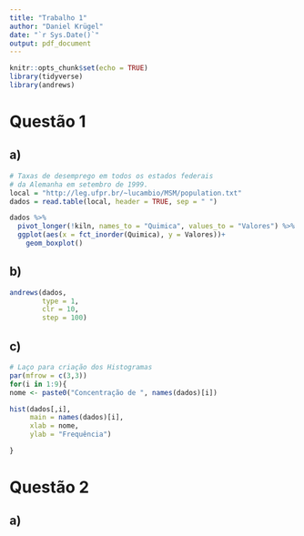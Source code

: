 ```yaml
---
title: "Trabalho 1"
author: "Daniel Krügel"
date: "`r Sys.Date()`"
output: pdf_document
---
```


```r
knitr::opts_chunk$set(echo = TRUE)
library(tidyverse)
library(andrews)
```

# Questão 1

## a)

```r
# Taxas de desemprego em todos os estados federais
# da Alemanha em setembro de 1999.
local = "http://leg.ufpr.br/~lucambio/MSM/population.txt"
dados = read.table(local, header = TRUE, sep = " ")
```


```r
dados %>%
  pivot_longer(!kiln, names_to = "Quimica", values_to = "Valores") %>% 
  ggplot(aes(x = fct_inorder(Quimica), y = Valores))+
    geom_boxplot()
```

## b)

```r
andrews(dados,
        type = 1,
        clr = 10,
        step = 100)
```

## c)

```r
# Laço para criação dos Histogramas
par(mfrow = c(3,3))
for(i in 1:9){
nome <- paste0("Concentração de ", names(dados)[i])

hist(dados[,i], 
     main = names(dados)[i],
     xlab = nome,
     ylab = "Frequência")

}
```

# Questão 2

## a)